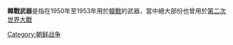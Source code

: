 '''韓戰武器'''是指在1950年至1953年用於[[朝鮮戰爭|韓戰]]的武器，當中絕大部份也曾用於[[第二次世界大戰|第二次世界大戰]]

[[Category:朝鲜战争|Category:朝鲜战争]]